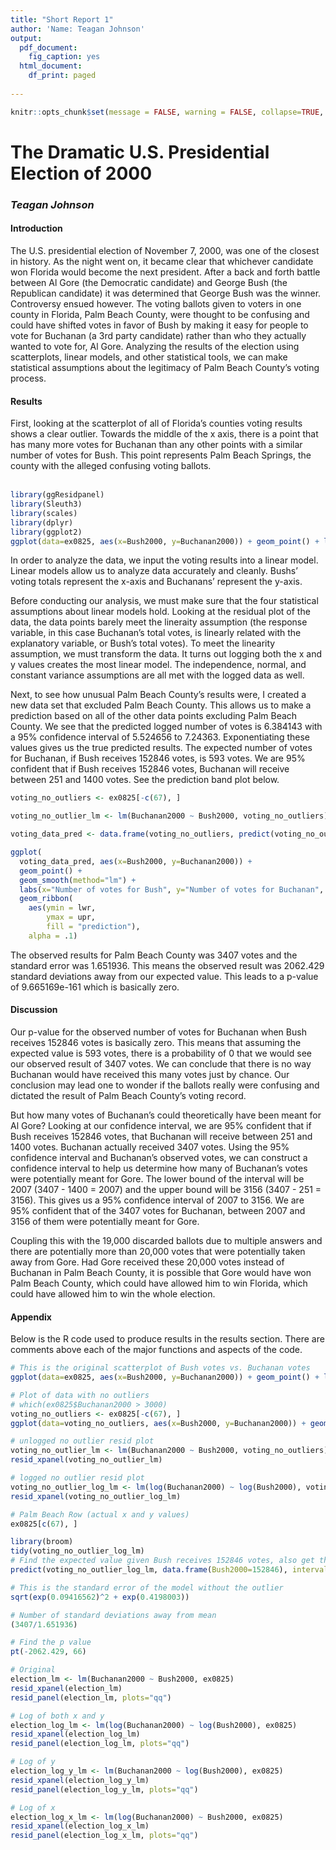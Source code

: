 ```yaml
---
title: "Short Report 1"
author: 'Name: Teagan Johnson'
output:
  pdf_document:
    fig_caption: yes
  html_document:
    df_print: paged
  
---
```


```r
knitr::opts_chunk$set(message = FALSE, warning = FALSE, collapse=TRUE, prompt=TRUE, comment=NULL)
```

# The Dramatic U.S. Presidential Election of 2000
### *Teagan Johnson*

#### Introduction \
The U.S. presidential election of November 7, 2000, was one of the closest in history. As the night went on, it became clear that whichever candidate won Florida would become the next president. After a back and forth battle between Al Gore (the Democratic candidate) and George Bush (the Republican candidate) it was determined that George Bush was the winner. Controversy ensued however. The voting ballots given to voters in one county in Florida, Palm Beach County, were thought to be confusing and could have shifted votes in favor of Bush by making it easy for people to vote for Buchanan (a 3rd party candidate) rather than who they actually wanted to vote for, Al Gore. Analyzing the results of the election using scatterplots, linear models, and other statistical tools, we can make statistical assumptions about the legitimacy of Palm Beach County's voting process. \

#### Results \
First, looking at the scatterplot of all of Florida's counties voting results shows a clear outlier. Towards the middle of the x axis, there is a point that has many more votes for Buchanan than any other points with a similar number of votes for Bush. This point represents Palm Beach Springs, the county with the alleged confusing voting ballots. \
\
```r
library(ggResidpanel)
library(Sleuth3)
library(scales)
library(dplyr)
library(ggplot2)
ggplot(data=ex0825, aes(x=Bush2000, y=Buchanan2000)) + geom_point() + labs(x="Number of votes for Bush", y="Number of votes for Buchanan", title="Number of votes for Bush vs. number of votes for Buchanan") + scale_x_continuous(labels = comma)
```

In order to analyze the data, we input the voting results into a linear model. Linear models allow us to analyze data accurately and cleanly. Bushs' voting totals represent the x-axis and Buchanans' represent the y-axis.  \

Before conducting our analysis, we must make sure that the four statistical assumptions about linear models hold. Looking at the residual plot of the data, the data points barely meet the lineraity assumption (the response variable, in this case Buchanan's total votes, is linearly related with the explanatory variable, or Bush's total votes). To meet the linearity assumption, we must transform the data. It turns out logging both the x and y values creates the most linear model. The independence, normal, and constant variance assumptions are all met with the logged data as well. \

Next, to see how unusual Palm Beach County's results were, I created a new data set that excluded Palm Beach County. This allows us to make a prediction based on all of the other data points excluding Palm Beach County. We see that the predicted logged number of votes is 6.384143 with a 95% confidence interval of 5.524656 to 7.24363. Exponentiating these values gives us the true predicted results. The expected number of votes for Buchanan, if Bush receives 152846 votes, is 593 votes. We are 95% confident that if Bush receives 152846 votes, Buchanan will receive between 251 and 1400 votes. See the prediction band plot below. \

```r
voting_no_outliers <- ex0825[-c(67), ]

voting_no_outlier_lm <- lm(Buchanan2000 ~ Bush2000, voting_no_outliers)

voting_data_pred <- data.frame(voting_no_outliers, predict(voting_no_outlier_lm, interval = "prediction"))

ggplot(
  voting_data_pred, aes(x=Bush2000, y=Buchanan2000)) + 
  geom_point() + 
  geom_smooth(method="lm") + 
  labs(x="Number of votes for Bush", y="Number of votes for Buchanan", title="Number of votes for Bush vs. Number of votes for Buchanan") + 
  geom_ribbon(
    aes(ymin = lwr,
        ymax = upr,
        fill = "prediction"),
    alpha = .1)
```

The observed results for Palm Beach County was 3407 votes and the standard error was 1.651936. This means the observed result was 2062.429 standard deviations away from our expected value. This leads to a p-value of 9.665169e-161 which is basically zero. \

#### Discussion \
Our p-value for the observed number of votes for Buchanan when Bush receives 152846 votes is basically zero. This means that assuming the expected value is 593 votes, there is a probability of 0 that we would see our observed result of 3407 votes. We can conclude that there is no way Buchanan would have received this many votes just by chance. Our conclusion may lead one to wonder if the ballots really were confusing and dictated the result of Palm Beach County's voting record. \

But how many votes of Buchanan's could theoretically have been meant for Al Gore? Looking at our confidence interval, we are 95% confident that if Bush receives 152846 votes, that Buchanan will receive between 251 and 1400 votes. Buchanan actually received 3407 votes. Using the 95% confidence interval and Buchanan's observed votes, we can construct a confidence interval to help us determine how many of Buchanan's votes were potentially meant for Gore. The lower bound of the interval will be 2007 (3407 - 1400 = 2007) and the upper bound will be 3156 (3407 - 251 = 3156). This gives us a 95% confidence interval of 2007 to 3156. We are 95% confident that of the 3407 votes for Buchanan, between 2007 and 3156 of them were potentially meant for Gore. \

Coupling this with the 19,000 discarded ballots due to multiple answers and there are potentially more than 20,000 votes that were potentially taken away from Gore. Had Gore received these 20,000 votes instead of Buchanan in Palm Beach County, it is possible that Gore would have won Palm Beach County, which could have allowed him to win Florida, which could have allowed him to win the whole election. \

#### Appendix \
Below is the R code used to produce results in the results section. There are comments above each of the major functions and aspects of the code.

```r
# This is the original scatterplot of Bush votes vs. Buchanan votes
ggplot(data=ex0825, aes(x=Bush2000, y=Buchanan2000)) + geom_point() + labs(x="Number of votes for Bush", y="Number of votes for Buchanan", title="Number of votes for Bush vs. number of votes for Buchanan") + scale_x_continuous(labels = comma)
```

```r
# Plot of data with no outliers
# which(ex0825$Buchanan2000 > 3000)
voting_no_outliers <- ex0825[-c(67), ]
ggplot(data=voting_no_outliers, aes(x=Bush2000, y=Buchanan2000)) + geom_point() + labs(x="Number of votes for Bush", y="Number of votes for Buchanan", title="Number of votes for Bush vs. number of votes for Buchanan") + scale_x_continuous(labels = comma)

# unlogged no outlier resid plot
voting_no_outlier_lm <- lm(Buchanan2000 ~ Bush2000, voting_no_outliers)
resid_xpanel(voting_no_outlier_lm)

# logged no outlier resid plot
voting_no_outlier_log_lm <- lm(log(Buchanan2000) ~ log(Bush2000), voting_no_outliers)
resid_xpanel(voting_no_outlier_log_lm)
```

```r
# Palm Beach Row (actual x and y values)
ex0825[c(67), ]
```

```r
library(broom)
tidy(voting_no_outlier_log_lm)
# Find the expected value given Bush receives 152846 votes, also get the se.fit and residual.scale values which help us find the standard error
predict(voting_no_outlier_log_lm, data.frame(Bush2000=152846), interval = "prediction", se.fit = TRUE)

# This is the standard error of the model without the outlier
sqrt(exp(0.09416562)^2 + exp(0.4198003))

# Number of standard deviations away from mean
(3407/1.651936)

# Find the p value
pt(-2062.429, 66)
```

```r
# Original
election_lm <- lm(Buchanan2000 ~ Bush2000, ex0825)
resid_xpanel(election_lm)
resid_panel(election_lm, plots="qq")

# Log of both x and y
election_log_lm <- lm(log(Buchanan2000) ~ log(Bush2000), ex0825)
resid_xpanel(election_log_lm)
resid_panel(election_log_lm, plots="qq")

# Log of y
election_log_y_lm <- lm(Buchanan2000 ~ log(Bush2000), ex0825)
resid_xpanel(election_log_y_lm)
resid_panel(election_log_y_lm, plots="qq")

# Log of x
election_log_x_lm <- lm(log(Buchanan2000) ~ Bush2000, ex0825)
resid_xpanel(election_log_x_lm)
resid_panel(election_log_x_lm, plots="qq")
```